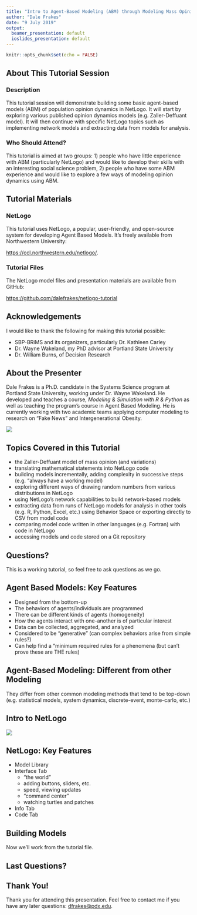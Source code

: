 ```yaml
---
title: "Intro to Agent-Based Modeling (ABM) through Modeling Mass Opinion Dynamics"
author: "Dale Frakes"
date: "9 July 2019"
output:
  beamer_presentation: default
  ioslides_presentation: default
---
```


```r
knitr::opts_chunk$set(echo = FALSE)
```

## About This Tutorial Session

### Description
This tutorial session will demonstrate building some basic agent-based models (ABM) of population
opinion dynamics in NetLogo. It will start by exploring various published opinion dynamics models
(e.g. Zaller-Deffuant model). It will then continue with specific NetLogo topics such as implementing
network models and extracting data from models for analysis.

### Who Should Attend?
This tutorial is aimed at two groups: 1) people who have little experience with ABM (particularly
NetLogo) and would like to develop their skills with an interesting social science problem, 2) people
who have some ABM experience and would like to explore a few ways of modeling opinion dynamics
using ABM.

## Tutorial Materials

### NetLogo
This tutorial uses NetLogo, a popular, user-friendly, and open-source system for developing Agent Based Models.  It's freely available from Northwestern University:

<https://ccl.northwestern.edu/netlogo/>.

### Tutorial Files
The NetLogo model files and presentation materials are available from GitHub:

<https://github.com/dalefrakes/netlogo-tutorial>


## Acknowledgements

I would like to thank the following for making this tutorial possible:

* SBP-BRiMS and its organizers, particularly Dr. Kathleen Carley
* Dr. Wayne Wakeland, my PhD advisor at Portland State University
* Dr. William Burns, of Decision Research

## About the Presenter

Dale Frakes is a Ph.D. candidate in the Systems Science program at Portland State University, working under Dr. Wayne Wakeland. He developed and teaches a course, *Modeling & Simulation with R & Python* as well as teaching the program’s course in Agent Based Modeling. He is currently working with two academic teams applying computer modeling to research on “Fake News” and Intergenerational Obesity.

![](./img/DaleFrakes.png)

## Topics Covered in this Tutorial

* the Zaller-Deffuant model of mass opinion (and variations)
* translating mathematical statements into NetLogo code
* building models incrementally, adding complexity in successive steps (e.g. “always have a working model)
* exploring different ways of drawing random numbers from various distributions in NetLogo
* using NetLogo’s network capabilities to build network-based models
* extracting data from runs of NetLogo models for analysis in other tools (e.g. R, Python, Excel, etc.) using Behavior Space or exporting directly to CSV from model code
* comparing model code written in other languages (e.g. Fortran) with code in NetLogo
* accessing models and code stored on a Git repository

## Questions?

This is a working tutorial, so feel free to ask questions as we go.

## Agent Based Models: Key Features
* Designed from the bottom-up
* The behaviors of agents/individuals are programmed
* There can be different kinds of agents (homogeneity)
* How the agents interact with one-another is of particular interest
* Data can be collected, aggregated, and analyzed
* Considered to be “generative” (can complex behaviors arise from simple rules?)
* Can help find a “minimum required rules for a phenomena (but can’t prove these are THE rules)

## Agent-Based Modeling:  Different from other Modeling

They differ from other common modeling methods that tend to be top-down (e.g. statistical models, system dynamics, discrete-event, monte-carlo, etc.)


## Intro to NetLogo

![](./img/NetLogo.png)

## NetLogo:  Key Features

* Model Library
* Interface Tab
    * "the world"
    * adding buttons, sliders, etc.
    * speed, viewing updates
    * "command center"
    * watching turtles and patches
* Info Tab
* Code Tab

## Building Models

Now we'll work from the tutorial file.


## Last Questions?

## Thank You!

Thank you for attending this presentation.  Feel free to contact me if you have any later questions:  <dfrakes@pdx.edu>.